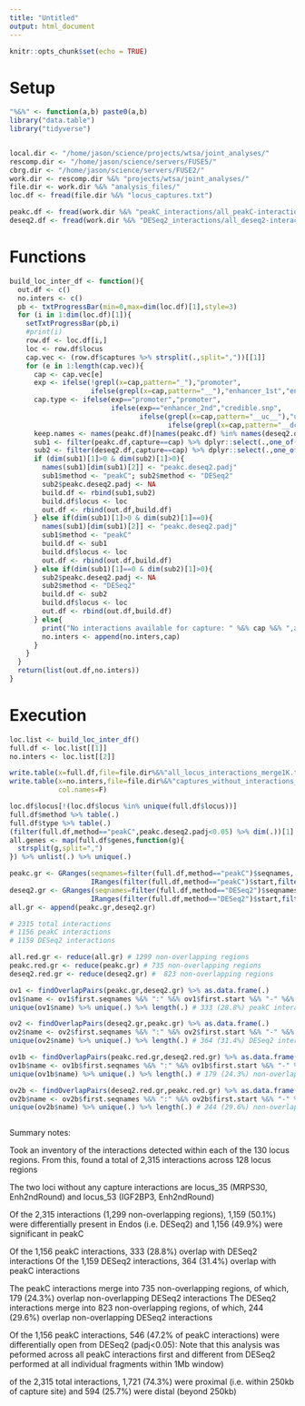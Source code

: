 ```yaml
---
title: "Untitled"
output: html_document
---
```


```r
knitr::opts_chunk$set(echo = TRUE)
```

# Setup 

```r

"%&%" <- function(a,b) paste0(a,b)
library("data.table")
library("tidyverse")


local.dir <- "/home/jason/science/projects/wtsa/joint_analyses/"
rescomp.dir <- "/home/jason/science/servers/FUSE5/"
cbrg.dir <- "/home/jason/science/servers/FUSE2/"
work.dir <- rescomp.dir %&% "projects/wtsa/joint_analyses/"
file.dir <- work.dir %&% "analysis_files/"
loc.df <- fread(file.dir %&% "locus_captures.txt")

```


```r

peakc.df <- fread(work.dir %&% "peakC_interactions/all_peakC-interactions_merge1K.txt")
deseq2.df <- fread(work.dir %&% "DESeq2_interactions/all_deseq2-interactions_merge1K.txt")

```


# Functions

```r

build_loc_inter_df <- function(){
  out.df <- c()
  no.inters <- c()
  pb <- txtProgressBar(min=0,max=dim(loc.df)[1],style=3)
  for (i in 1:dim(loc.df)[1]){
    setTxtProgressBar(pb,i)
    #print(i)
    row.df <- loc.df[i,]
    loc <- row.df$locus
    cap.vec <- (row.df$captures %>% strsplit(.,split=","))[[1]]
    for (e in 1:length(cap.vec)){
      cap <- cap.vec[e]
      exp <- ifelse(!grepl(x=cap,pattern="_"),"promoter",
                    ifelse(grepl(x=cap,pattern="__"),"enhancer_1st","enhancer_2nd"))
      cap.type <- ifelse(exp=="promoter","promoter",
                         ifelse(exp=="enhancer_2nd","credible.snp",
                                ifelse(grepl(x=cap,pattern="__uc__"),"upstream.control",
                                       ifelse(grepl(x=cap,pattern="__dc__"),"downstream.control","credible.snp"))))
      keep.names <- names(peakc.df)[names(peakc.df) %in% names(deseq2.df)]
      sub1 <- filter(peakc.df,capture==cap) %>% dplyr::select(.,one_of(c(keep.names,"padj")))
      sub2 <- filter(deseq2.df,capture==cap) %>% dplyr::select(.,one_of(keep.names))
      if (dim(sub1)[1]>0 & dim(sub2)[1]>0){
        names(sub1)[dim(sub1)[2]] <- "peakc.deseq2.padj"
        sub1$method <- "peakC"; sub2$method <- "DESeq2"
        sub2$peakc.deseq2.padj <- NA
        build.df <- rbind(sub1,sub2)
        build.df$locus <- loc
        out.df <- rbind(out.df,build.df)
      } else if(dim(sub1)[1]>0 & dim(sub2)[1]==0){
        names(sub1)[dim(sub1)[2]] <- "peakc.deseq2.padj"
        sub1$method <- "peakC"
        build.df <- sub1
        build.df$locus <- loc
        out.df <- rbind(out.df,build.df)
      } else if(dim(sub1)[1]==0 & dim(sub2)[1]>0){
        sub2$peakc.deseq2.padj <- NA
        sub2$method <- "DESeq2"
        build.df <- sub2   
        build.df$locus <- loc
        out.df <- rbind(out.df,build.df)
      } else{
        print("No interactions available for capture: " %&% cap %&% ",at locus: " %&% loc)
        no.inters <- append(no.inters,cap)
      }
    }    
  }
  return(list(out.df,no.inters))
}

```


# Execution 

```r

loc.list <- build_loc_inter_df()
full.df <- loc.list[[1]]
no.inters <- loc.list[[2]]

write.table(x=full.df,file=file.dir%&%"all_locus_interactions_merge1K.txt",sep="\t",row.names=F,quote=F)
write.table(x=no.inters,file=file.dir%&%"captures_without_interactions_merge1K.txt",sep="\t",row.names=F,quote=F,
            col.names=F)

```


```r

loc.df$locus[!(loc.df$locus %in% unique(full.df$locus))]
full.df$method %>% table(.)
full.df$type %>% table(.)
(filter(full.df,method=="peakC",peakc.deseq2.padj<0.05) %>% dim(.))[1] # 546
all.genes <- map(full.df$genes,function(g){
  strsplit(g,split=",")
}) %>% unlist(.) %>% unique(.)

```


```r

peakc.gr <- GRanges(seqnames=filter(full.df,method=="peakC")$seqnames,
                    IRanges(filter(full.df,method=="peakC")$start,filter(full.df,method=="peakC")$end))
deseq2.gr <- GRanges(seqnames=filter(full.df,method=="DESeq2")$seqnames,
                    IRanges(filter(full.df,method=="DESeq2")$start,filter(full.df,method=="DESeq2")$end))
all.gr <- append(peakc.gr,deseq2.gr)

# 2315 total interactions
# 1156 peakC interactions
# 1159 DESeq2 interactions 

all.red.gr <- reduce(all.gr) # 1299 non-overlapping regions 
peakc.red.gr <- reduce(peakc.gr) # 735 non-overlapping regions
deseq2.red.gr <- reduce(deseq2.gr) #  823 non-overlapping regions

ov1 <- findOverlapPairs(peakc.gr,deseq2.gr) %>% as.data.frame(.)
ov1$name <- ov1$first.seqnames %&% ":" %&% ov1$first.start %&% "-" %&% ov1$first.end
unique(ov1$name) %>% unique(.) %>% length(.) # 333 (28.8%) peakC interactions interact DESeq2 interactions 

ov2 <- findOverlapPairs(deseq2.gr,peakc.gr) %>% as.data.frame(.)
ov2$name <- ov2$first.seqnames %&% ":" %&% ov2$first.start %&% "-" %&% ov2$first.end
unique(ov2$name) %>% unique(.) %>% length(.) # 364 (31.4%) DESeq2 interactions interact peakC interactions 

ov1b <- findOverlapPairs(peakc.red.gr,deseq2.red.gr) %>% as.data.frame(.)
ov1b$name <- ov1b$first.seqnames %&% ":" %&% ov1b$first.start %&% "-" %&% ov1b$first.end
unique(ov1b$name) %>% unique(.) %>% length(.) # 179 (24.3%) non-overlapping peakC interactions interact non-overlapping DESeq2 interactions 

ov2b <- findOverlapPairs(deseq2.red.gr,peakc.red.gr) %>% as.data.frame(.)
ov2b$name <- ov2b$first.seqnames %&% ":" %&% ov2b$first.start %&% "-" %&% ov2b$first.end
unique(ov2b$name) %>% unique(.) %>% length(.) # 244 (29.6%) non-overlapping DESeq2 interactions interact non-overlapping peakC interactions 



```


Summary notes: 

Took an inventory of the interactions detected within each of the 130 locus regions. From this, found a total of 2,315 interactions across 128 locus regions 

The two loci without any capture interactions are locus_35 (MRPS30, Enh2ndRound) and locus_53 (IGF2BP3, Enh2ndRound)

Of the 2,315 interactions (1,299 non-overlapping regions), 1,159 (50.1%) were differentially present in Endos (i.e. DESeq2) and 1,156 (49.9%) were significant in peakC

Of the 1,156 peakC interactions, 333 (28.8%) overlap with DESeq2 interactions 
Of the 1,159 DESeq2 interactions, 364 (31.4%) overlap with peakC interactions 

The peakC interactions merge into 735 non-overlapping regions, of which, 179 (24.3%) overlap non-overlapping DESeq2 interactions 
The DESeq2 interactions merge into 823 non-overlapping regions, of which, 244 (29.6%) overlap non-overlapping DESeq2 interactions 

Of the 1,156 peakC interactions, 546 (47.2% of peakC interactions) were differentially open from DESeq2 (padj<0.05): Note that this analysis was peformed across all peakC interactions first and different from DESeq2 performed at all individual fragments within 1Mb window) 

of the 2,315 total interactions, 1,721 (74.3%) were proximal (i.e. within 250kb of capture site) and 594 (25.7%) were distal (beyond 250kb) 







